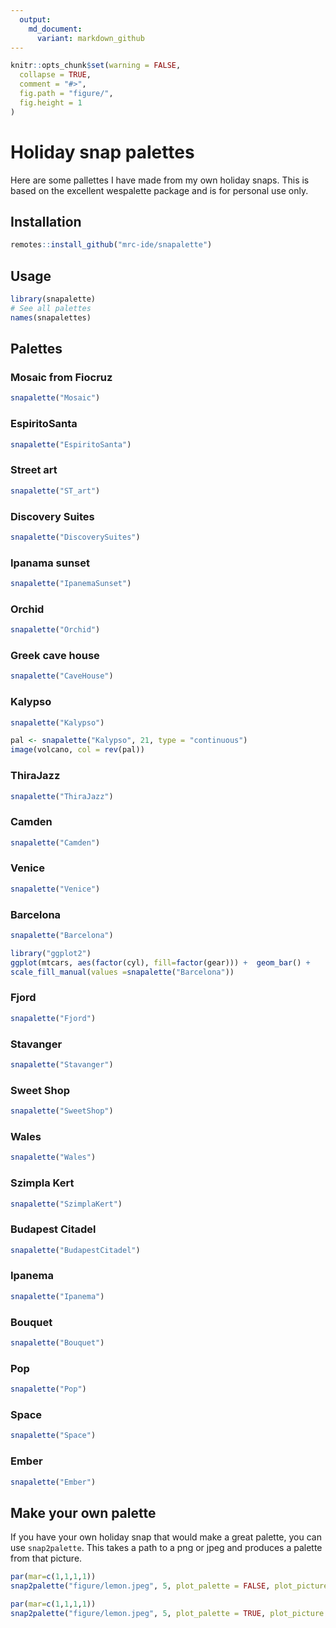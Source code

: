```yaml
---
  output:
    md_document:
      variant: markdown_github
---
```

  
```r
knitr::opts_chunk$set(warning = FALSE,
  collapse = TRUE,
  comment = "#>",
  fig.path = "figure/",
  fig.height = 1
)
```
# Holiday snap palettes

Here are some pallettes I have made from my own holiday snaps. This is based on the excellent wespalette package and is for personal use only.

## Installation

```r
remotes::install_github("mrc-ide/snapalette")
```

## Usage

```r
library(snapalette)
# See all palettes
names(snapalettes)
```

## Palettes

### Mosaic from Fiocruz

```r
snapalette("Mosaic")
```

### EspiritoSanta

```r
snapalette("EspiritoSanta")
```

### Street art

```r
snapalette("ST_art")
```


### Discovery Suites

```r
snapalette("DiscoverySuites")
```


### Ipanama sunset

```r
snapalette("IpanemaSunset")
```

### Orchid

```r
snapalette("Orchid")
```

### Greek cave house

```r
snapalette("CaveHouse")
```

### Kalypso

```r
snapalette("Kalypso")
```

```r
pal <- snapalette("Kalypso", 21, type = "continuous")
image(volcano, col = rev(pal))
```

### ThiraJazz

```r
snapalette("ThiraJazz")
```

### Camden

```r
snapalette("Camden")
```

### Venice

```r
snapalette("Venice")
```

### Barcelona

```r
snapalette("Barcelona")
```

```r
library("ggplot2")
ggplot(mtcars, aes(factor(cyl), fill=factor(gear))) +  geom_bar() +
scale_fill_manual(values =snapalette("Barcelona"))

```

### Fjord

```r
snapalette("Fjord")
```

### Stavanger

```r
snapalette("Stavanger")
```

### Sweet Shop

```r
snapalette("SweetShop")
```

### Wales

```r
snapalette("Wales")
```

### Szimpla Kert

```r
snapalette("SzimplaKert")
```

### Budapest Citadel

```r
snapalette("BudapestCitadel")
```

### Ipanema

```r
snapalette("Ipanema")
```

### Bouquet

```r
snapalette("Bouquet")
```

### Pop

```r
snapalette("Pop")
```

### Space

```r
snapalette("Space")
```

### Ember

```r
snapalette("Ember")
```

## Make your own palette

If you have your own holiday snap that would make a great palette, you can use `snap2palette`. This takes a path to a png or jpeg and produces a palette from that picture.

```r
par(mar=c(1,1,1,1))
snap2palette("figure/lemon.jpeg", 5, plot_palette = FALSE, plot_picture = TRUE)
```

```r
par(mar=c(1,1,1,1))
snap2palette("figure/lemon.jpeg", 5, plot_palette = TRUE, plot_picture = FALSE)
```